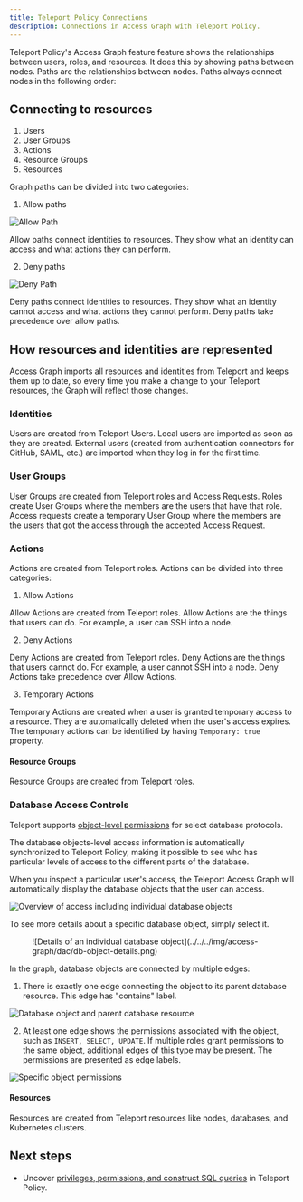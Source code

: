 ```yaml
---
title: Teleport Policy Connections
description: Connections in Access Graph with Teleport Policy.
---
```


Teleport Policy's Access Graph feature feature shows the relationships between users, roles, and resources. 
It does this by showing paths between nodes. Paths are the relationships between nodes. 
Paths always connect nodes in the following order:

## Connecting to resources

1. Users
1. User Groups
1. Actions
1. Resource Groups
1. Resources

Graph paths can be divided into two categories:

1. Allow paths

![Allow Path](../../../img/access-graph/allow-path.png)

Allow paths connect identities to resources. They show what an identity can access and what actions they can perform.

2. Deny paths

![Deny Path](../../../img/access-graph/deny-path.png)

Deny paths connect identities to resources. They show what an identity cannot access and what actions they cannot perform. Deny paths take precedence over allow paths.

## How resources and identities are represented

Access Graph imports all resources and identities from Teleport and keeps them up to date, so every time you make a change
to your Teleport resources, the Graph will reflect those changes.

### Identities

Users are created from Teleport Users.
Local users are imported as soon as they are created.
External users (created from authentication connectors for GitHub, SAML, etc.) are imported when they log in for the first time.

### User Groups

User Groups are created from Teleport roles and Access Requests. Roles create User Groups where the members
are the users that have that role. Access requests create a temporary User Group where the members are the users that
got the access through the accepted Access Request.

### Actions

Actions are created from Teleport roles. Actions can be divided into three
categories:

1. Allow Actions

Allow Actions are created from Teleport roles. Allow Actions are the things that users can do. 
For example, a user can SSH into a node.

2. Deny Actions

Deny Actions are created from Teleport roles. Deny Actions are the things that users cannot do. 
For example, a user cannot SSH into a node. Deny Actions take precedence over Allow Actions.

3. Temporary Actions

Temporary Actions are created when a user is granted temporary access to a resource. 
They are automatically deleted when the user's access expires. The temporary actions 
can be identified by having `Temporary: true` property.

#### Resource Groups

Resource Groups are created from Teleport roles.

### Database Access Controls

Teleport supports [object-level permissions](../../enroll-resources/database-access/rbac.mdx#executing-database-object-permission-rules) for select database protocols.

The database objects-level access information is automatically synchronized to Teleport Policy, making it possible to see who has particular levels of access to the different parts of the database.

When you inspect a particular user's access, the Teleport Access Graph will automatically display the database objects that the user can access.

![Overview of access including individual database objects](../../../img/access-graph/dac/overview.png)

To see more details about a specific database object, simply select it.

<Figure width="400">
![Details of an individual database object](../../../img/access-graph/dac/db-object-details.png)
</Figure>

In the graph, database objects are connected by multiple edges:

1. There is exactly one edge connecting the object to its parent database resource. This edge has "contains" label.

![Database object and parent database resource](../../../img/access-graph/dac/db-object-contains-relation.png)

2. At least one edge shows the permissions associated with the object, such as `INSERT, SELECT, UPDATE`. If multiple roles grant permissions to the same object, additional edges of this type may be present. The permissions are presented as edge labels.

![Specific object permissions](../../../img/access-graph/dac/db-object-permissions-label.png)

#### Resources

Resources are created from Teleport resources like nodes, databases, and Kubernetes clusters.

## Next steps
- Uncover [privileges, permissions, and construct SQL queries](./policy-how-to-use.mdx) in  Teleport Policy.

